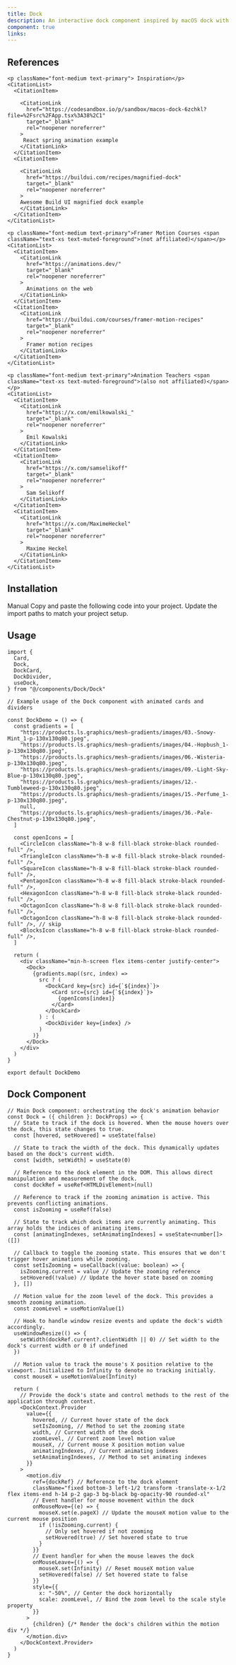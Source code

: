 ```yaml
---
title: Dock
description: An interactive dock component inspired by macOS dock with animation capabilities.
component: true
links:
---
```


<ComponentPreview
  name="dock-rainbow-demo"
  className="[&_.preview>[data-orientation=vertical]]:sm:max-w-[70%]"
  description="All variations"
/>

## References

<Citations>

    <p className="font-medium text-primary"> Inspiration</p>
    <CitationList>
      <CitationItem>

        <CitationLink
          href="https://codesandbox.io/p/sandbox/macos-dock-6zchkl?file=%2Fsrc%2FApp.tsx%3A38%2C1"
          target="_blank"
          rel="noopener noreferrer"
        >
         React spring animation example
        </CitationLink>
      </CitationItem>
      <CitationItem>

        <CitationLink
          href="https://buildui.com/recipes/magnified-dock"
          target="_blank"
          rel="noopener noreferrer"
        >
        Awesome Build UI magnified dock example
        </CitationLink>
      </CitationItem>
    </CitationList>

    <p className="font-medium text-primary">Framer Motion Courses <span className="text-xs text-muted-foreground">(not affiliated)</span></p>
    <CitationList>
      <CitationItem>
        <CitationLink
          href="https://animations.dev/"
          target="_blank"
          rel="noopener noreferrer"
        >
          Animations on the web
        </CitationLink>
      </CitationItem>
      <CitationItem>
        <CitationLink
          href="https://buildui.com/courses/framer-motion-recipes"
          target="_blank"
          rel="noopener noreferrer"
        >
          Framer motion recipes
        </CitationLink>
      </CitationItem>
    </CitationList>

    <p className="font-medium text-primary">Animation Teachers <span className="text-xs text-muted-foreground">(also not affiliated)</span></p>
    <CitationList>
      <CitationItem>
        <CitationLink
          href="https://x.com/emilkowalski_"
          target="_blank"
          rel="noopener noreferrer"
        >
          Emil Kowalski
        </CitationLink>
      </CitationItem>
      <CitationItem>
        <CitationLink
          href="https://x.com/samselikoff"
          target="_blank"
          rel="noopener noreferrer"
        >
          Sam Selikoff
        </CitationLink>
      </CitationItem>
      <CitationItem>
        <CitationLink
          href="https://x.com/MaximeHeckel"
          target="_blank"
          rel="noopener noreferrer"
        >
          Maxime Heckel
        </CitationLink>
      </CitationItem>
    </CitationList>

</Citations>

## Installation

<Tabs defaultValue="manual">

<TabsList>
  <TabsTrigger value="manual">Manual</TabsTrigger>
</TabsList>

<TabsContent value="manual">
  <Steps>
    <Step>Copy and paste the following code into your project.</Step>
    <ComponentSource name="dock" />
    <Step>Update the import paths to match your project setup.</Step>
  </Steps>
</TabsContent>

</Tabs>

## Usage

```tsx
import {
  Card,
  Dock,
  DockCard,
  DockDivider,
  useDock,
} from "@/components/Dock/Dock"
```

```tsx
// Example usage of the Dock component with animated cards and dividers

const DockDemo = () => {
  const gradients = [
    "https://products.ls.graphics/mesh-gradients/images/03.-Snowy-Mint_1-p-130x130q80.jpeg",
    "https://products.ls.graphics/mesh-gradients/images/04.-Hopbush_1-p-130x130q80.jpeg",
    "https://products.ls.graphics/mesh-gradients/images/06.-Wisteria-p-130x130q80.jpeg",
    "https://products.ls.graphics/mesh-gradients/images/09.-Light-Sky-Blue-p-130x130q80.jpeg",
    "https://products.ls.graphics/mesh-gradients/images/12.-Tumbleweed-p-130x130q80.jpeg",
    "https://products.ls.graphics/mesh-gradients/images/15.-Perfume_1-p-130x130q80.jpeg",
    null,
    "https://products.ls.graphics/mesh-gradients/images/36.-Pale-Chestnut-p-130x130q80.jpeg",
  ]

  const openIcons = [
    <CircleIcon className="h-8 w-8 fill-black stroke-black rounded-full" />,
    <TriangleIcon className="h-8 w-8 fill-black stroke-black rounded-full" />,
    <SquareIcon className="h-8 w-8 fill-black stroke-black rounded-full" />,
    <PentagonIcon className="h-8 w-8 fill-black stroke-black rounded-full" />,
    <HexagonIcon className="h-8 w-8 fill-black stroke-black rounded-full" />,
    <OctagonIcon className="h-8 w-8 fill-black stroke-black rounded-full" />,
    <OctagonIcon className="h-8 w-8 fill-black stroke-black rounded-full" />, // skip
    <BlocksIcon className="h-8 w-8 fill-black stroke-black rounded-full" />,
  ]

  return (
    <div className="min-h-screen flex items-center justify-center">
      <Dock>
        {gradients.map((src, index) =>
          src ? (
            <DockCard key={src} id={`${index}`}>
              <Card src={src} id={`${index}`}>
                {openIcons[index]}
              </Card>
            </DockCard>
          ) : (
            <DockDivider key={index} />
          )
        )}
      </Dock>
    </div>
  )
}

export default DockDemo
```

## Dock Component

```tsx
// Main Dock component: orchestrating the dock's animation behavior
const Dock = ({ children }: DockProps) => {
  // State to track if the dock is hovered. When the mouse hovers over the dock, this state changes to true.
  const [hovered, setHovered] = useState(false)

  // State to track the width of the dock. This dynamically updates based on the dock's current width.
  const [width, setWidth] = useState(0)

  // Reference to the dock element in the DOM. This allows direct manipulation and measurement of the dock.
  const dockRef = useRef<HTMLDivElement>(null)

  // Reference to track if the zooming animation is active. This prevents conflicting animations.
  const isZooming = useRef(false)

  // State to track which dock items are currently animating. This array holds the indices of animating items.
  const [animatingIndexes, setAnimatingIndexes] = useState<number[]>([])

  // Callback to toggle the zooming state. This ensures that we don't trigger hover animations while zooming.
  const setIsZooming = useCallback((value: boolean) => {
    isZooming.current = value // Update the zooming reference
    setHovered(!value) // Update the hover state based on zooming
  }, [])

  // Motion value for the zoom level of the dock. This provides a smooth zooming animation.
  const zoomLevel = useMotionValue(1)

  // Hook to handle window resize events and update the dock's width accordingly.
  useWindowResize(() => {
    setWidth(dockRef.current?.clientWidth || 0) // Set width to the dock's current width or 0 if undefined
  })

  // Motion value to track the mouse's X position relative to the viewport. Initialized to Infinity to denote no tracking initially.
  const mouseX = useMotionValue(Infinity)

  return (
    // Provide the dock's state and control methods to the rest of the application through context.
    <DockContext.Provider
      value={{
        hovered, // Current hover state of the dock
        setIsZooming, // Method to set the zooming state
        width, // Current width of the dock
        zoomLevel, // Current zoom level motion value
        mouseX, // Current mouse X position motion value
        animatingIndexes, // Current animating indexes
        setAnimatingIndexes, // Method to set animating indexes
      }}
    >
      <motion.div
        ref={dockRef} // Reference to the dock element
        className="fixed bottom-3 left-1/2 transform -translate-x-1/2 flex items-end h-14 p-2 gap-3 bg-black bg-opacity-90 rounded-xl"
        // Event handler for mouse movement within the dock
        onMouseMove={(e) => {
          mouseX.set(e.pageX) // Update the mouseX motion value to the current mouse position
          if (!isZooming.current) {
            // Only set hovered if not zooming
            setHovered(true) // Set hovered state to true
          }
        }}
        // Event handler for when the mouse leaves the dock
        onMouseLeave={() => {
          mouseX.set(Infinity) // Reset mouseX motion value
          setHovered(false) // Set hovered state to false
        }}
        style={{
          x: "-50%", // Center the dock horizontally
          scale: zoomLevel, // Bind the zoom level to the scale style property
        }}
      >
        {children} {/* Render the dock's children within the motion div */}
      </motion.div>
    </DockContext.Provider>
  )
}
```

